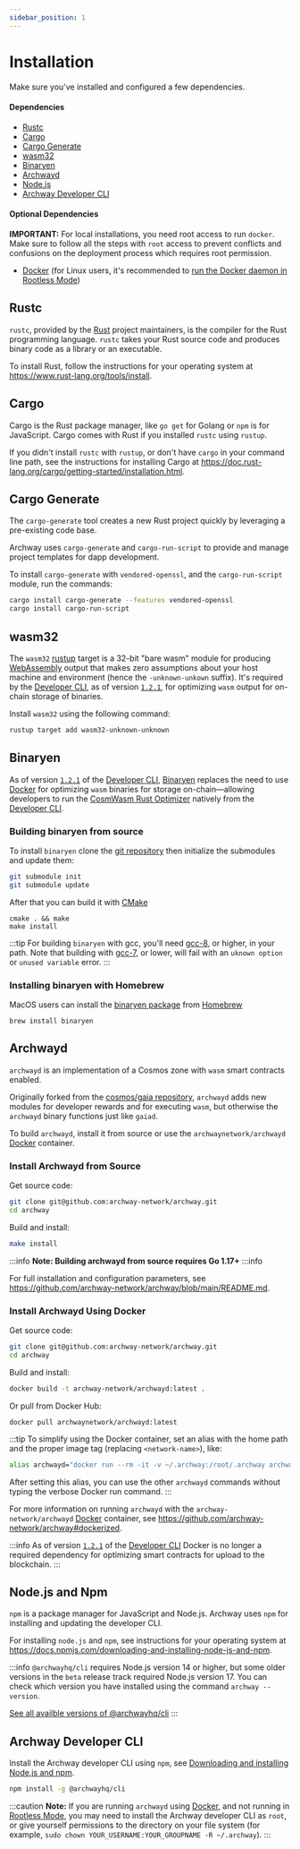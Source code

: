 ```yaml
---
sidebar_position: 1
---
```


# Installation

Make sure you've installed and configured a few dependencies.

#### Dependencies

- [Rustc](#rustc "Install Rust")
- [Cargo](#cargo "Install Cargo")
- [Cargo Generate](#cargo-generate "Install Cargo Generate")
- [wasm32](#wasm32 "Install wasm32")
- [Binaryen](#binaryen "Install Binaryen")
- [Archwayd](#archwayd "Install Archway Daemon")
- [Node.js](#nodejs-and-npm "Install Node.js and NPM")
- [Archway Developer CLI](#archway-developer-cli "Install develolper CLI")

#### Optional Dependencies

**IMPORTANT:** For local installations, you need root access to run `docker`. Make sure to follow all the steps with `root` access to prevent conflicts and confusions on the deployment process which requires root permission.

- [Docker](https://docs.docker.com/get-docker "Install Docker") (for Linux users, it's recommended to [run the Docker daemon in Rootless Mode](https://docs.docker.com/engine/security/rootless/))

## Rustc

`rustc`, provided by the [Rust](https://www.rust-lang.org/ "Rust Homepage") project maintainers, is the compiler for the Rust programming language. `rustc` takes your Rust source code and produces binary code as a library or an executable.

To install Rust, follow the instructions for your operating system at https://www.rust-lang.org/tools/install.

## Cargo

Cargo is the Rust package manager, like `go get` for Golang or `npm` is for JavaScript. Cargo comes with Rust if you installed `rustc` using `rustup`.

If you didn't install  `rustc` with `rustup`, or don't have `cargo` in your command line path, see the instructions for installing Cargo at https://doc.rust-lang.org/cargo/getting-started/installation.html.

## Cargo Generate

The `cargo-generate` tool creates a new Rust project quickly by leveraging a pre-existing code base.

Archway uses `cargo-generate` and `cargo-run-script` to provide and manage project templates for dapp development.

To install `cargo-generate` with `vendored-openssl`, and the `cargo-run-script` module, run the commands:

```bash
cargo install cargo-generate --features vendored-openssl
cargo install cargo-run-script
```

## wasm32

The `wasm32` [rustup](https://rustup.rs/) target is a 32-bit "bare wasm" module for producing [WebAssembly](https://webassembly.org/) output that makes zero assumptions about your host machine and environment (hence the `-unknown-unkown` suffix). It's required by the [Developer CLI](https://www.npmjs.com/package/@archwayhq/cli), as of version [`1.2.1`](https://www.npmjs.com/package/@archwayhq/cli/v/1.2.1), for optimizing `wasm` output for on-chain storage of binaries.

Install `wasm32` using the following command:

```bash
rustup target add wasm32-unknown-unknown
```

## Binaryen

As of version [`1.2.1`](https://www.npmjs.com/package/@archwayhq/cli/v/1.2.1) of the [Developer CLI](https://www.npmjs.com/package/@archwayhq/cli), [Binaryen](https://github.com/WebAssembly/binaryen) replaces the need to use [Docker](https://docs.docker.com/get-docker) for optimizing `wasm` binaries for storage on-chain—allowing developers to run the [CosmWasm Rust Optimizer](https://github.com/CosmWasm/rust-optimizer) natively from the [Developer CLI](https://www.npmjs.com/package/@archwayhq/cli).

### Building binaryen from source

To install `binaryen` clone the [git repository](https://github.com/WebAssembly/binaryen) then initialize the submodules and update them:

```bash
git submodule init
git submodule update
```

After that you can build it with [CMake](https://cmake.org/)
```
cmake . && make
make install
```

:::tip
For building `binaryen` with gcc, you'll need [gcc-8](https://gcc.gnu.org/gcc-8/), or higher, in your path. Note that building with [gcc-7](https://gcc.gnu.org/gcc-7/), or lower, will fail with an `uknown option` or `unused variable` error.
:::

### Installing binaryen with Homebrew

MacOS users can install the [binaryen package](https://formulae.brew.sh/formula/binaryen#default) from [Homebrew](https://brew.sh/)

```
brew install binaryen
```

## Archwayd

`archwayd` is an implementation of a Cosmos zone with `wasm` smart contracts enabled.

Originally forked from the [cosmos/gaia repository](https://github.com/cosmos/gaia), `archwayd` adds new modules for developer rewards and for executing `wasm`, but otherwise the `archwayd` binary functions just like `gaiad`.

To build `archwayd`, install it from source or use the `archwaynetwork/archwayd` [Docker](https://www.docker.com/ "Docker Homepage") container.

### Install Archwayd from Source

Get source code:

```bash
git clone git@github.com:archway-network/archway.git
cd archway
```

Build and install:

```bash
make install
```

:::info
**Note: Building archwayd from source requires Go 1.17+**
:::info

For full installation and configuration parameters, see https://github.com/archway-network/archway/blob/main/README.md.

### Install Archwayd Using Docker

Get source code:

```bash
git clone git@github.com:archway-network/archway.git
cd archway
```

Build and install:

```bash
docker build -t archway-network/archwayd:latest .
```

Or pull from Docker Hub:

```
docker pull archwaynetwork/archwayd:latest
```

:::tip
To simplify using the Docker container, set an alias with the home path and the proper image tag (replacing `<network-name>`), like:

```bash
alias archwayd="docker run --rm -it -v ~/.archway:/root/.archway archwaynetwork/archwayd:<network-name>"
```

After setting this alias, you can use the other `archwayd` commands without typing the verbose Docker run command.
:::

For more information on running `archwayd` with the `archway-network/archwayd` [Docker](https://www.docker.com/ "Docker Homepage") container, see  https://github.com/archway-network/archway#dockerized.

:::info
As of version [`1.2.1`](https://www.npmjs.com/package/@archwayhq/cli/v/1.2.1) of the [Developer CLI](https://www.npmjs.com/package/@archwayhq/cli) Docker is no longer a required dependency for optimizing smart contracts for upload to the blockchain.
:::


## Node.js and Npm

`npm` is a package manager for JavaScript and Node.js. Archway uses `npm` for installing and updating the developer CLI.

For installing `node.js` and `npm`, see instructions for your operating system at https://docs.npmjs.com/downloading-and-installing-node-js-and-npm.

:::info
`@archwayhq/cli` requires Node.js version 14 or higher, but some older versions in the `beta` release track required Node.js version 17. You can check which version you have installed using the command `archway --version`.

[See all availble versions of @archwayhq/cli](https://www.npmjs.com/package/@archwayhq/cli?activeTab=versions)
:::

## Archway Developer CLI

Install the Archway developer CLI using `npm`, see [Downloading and installing Node.js and npm](https://docs.npmjs.com/downloading-and-installing-node-js-and-npm).

```bash
npm install -g @archwayhq/cli
```

:::caution
**Note:** If you are running `archwayd` using [Docker](https://docs.docker.com/get-docker), and not running in [Rootless Mode](https://docs.docker.com/engine/security/rootless/), you may need to install the Archway developer CLI as `root`, or give yourself permissions to the directory on your file system (for example, `sudo chown YOUR_USERNAME:YOUR_GROUPNAME -R ~/.archway`).
:::
